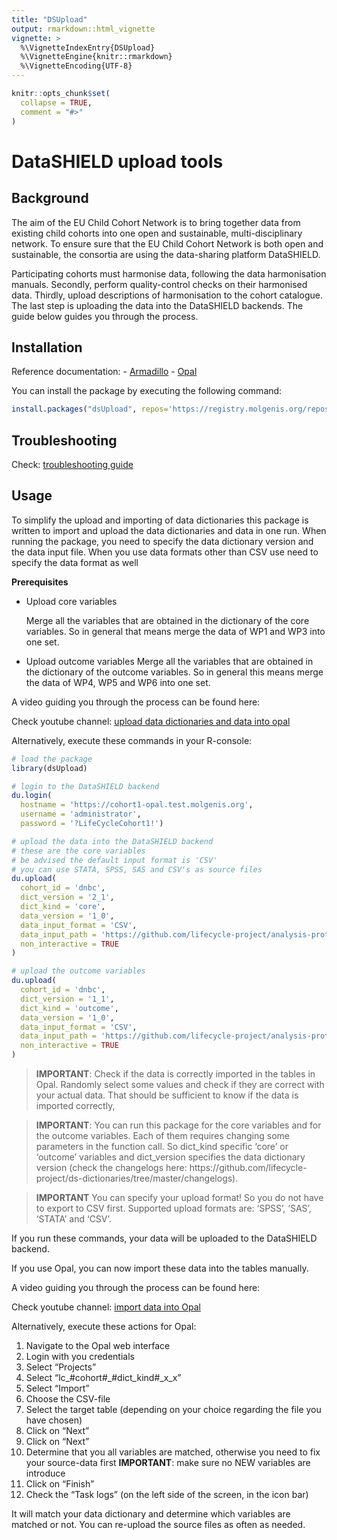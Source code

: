 ```yaml
---
title: "DSUpload"
output: rmarkdown::html_vignette
vignette: >
  %\VignetteIndexEntry{DSUpload}
  %\VignetteEngine{knitr::rmarkdown}
  %\VignetteEncoding{UTF-8}
---
```


```r
knitr::opts_chunk$set(
  collapse = TRUE,
  comment = "#>"
)
```

# DataSHIELD upload tools

## Background
The aim of the EU Child Cohort Network is to bring together data from existing child cohorts into one open and sustainable, multi-disciplinary network.
To ensure sure that the EU Child Cohort Network is both open and sustainable, the consortia are using the data-sharing platform DataSHIELD. 

Participating cohorts must harmonise data, following the data harmonisation manuals. Secondly, perform quality-control checks on their harmonised data. Thirdly, upload descriptions of harmonisation to the cohort catalogue. The last step is uploading the data into the DataSHIELD backends. The guide below guides you through the process.

## Installation
Reference documentation:
- [Armadillo](https://molgenis.github.io/molgenis/molgenis-r-datashield)
- [Opal](http://opaldoc.obiba.org/en/latest/r-user-guide/datashield.html)

You can install the package by executing the following command:

```r
install.packages("dsUpload", repos='https://registry.molgenis.org/repository/R/', dependencies = TRUE)
```

## Troubleshooting
Check: [troubleshooting guide](https://github.com/lifecycle-project/ds-upload/blob/master/TROUBLESHOOTING.md)

## Usage
To simplify the upload and importing of data dictionaries this package is written to import and upload the data dictionaries and data in one run. When running the package, you need to specify the data dictionary version and the data input file. When you use data formats other than CSV use need to specify the data format as well

**Prerequisites**

- Upload core variables
  
  Merge all the variables that are obtained in the dictionary of the core variables. 
  So in general that means merge the data of WP1 and WP3 into one set.
- Upload outcome variables
  Merge all the variables that are obtained in the dictionary of the outcome variables. 
  So in general this means merge the data of WP4, WP5 and WP6 into one set. 

A video guiding you through the process can be found here:

Check youtube channel: [upload data dictionaries and data into opal](https://youtu.be/fUrpbstPCsU)

Alternatively, execute these commands in your R-console:

```r
# load the package
library(dsUpload)

# login to the DataSHIELD backend
du.login(
  hostname = 'https://cohort1-opal.test.molgenis.org', 
  username = 'administrator', 
  password = '?LifeCycleCohort1!')

# upload the data into the DataSHIELD backend
# these are the core variables
# be advised the default input format is 'CSV'
# you can use STATA, SPSS, SAS and CSV's as source files
du.upload(
  cohort_id = 'dnbc', 
  dict_version = '2_1', 
  dict_kind = 'core', 
  data_version = '1_0', 
  data_input_format = 'CSV',
  data_input_path = 'https://github.com/lifecycle-project/analysis-protocols/blob/master/R/test/WP1/data/all_measurements_v1_2.csv?raw=true',
  non_interactive = TRUE
)

# upload the outcome variables
du.upload(
  cohort_id = 'dnbc', 
  dict_version = '1_1', 
  dict_kind = 'outcome', 
  data_version = '1_0', 
  data_input_format = 'CSV',
  data_input_path = 'https://github.com/lifecycle-project/analysis-protocols/blob/master/R/test/WP6/nd_data_wp6.csv?raw=true',
  non_interactive = TRUE
)
```

>**IMPORTANT**: Check if the data is correctly imported in the tables in Opal. Randomly select some values and check if they are correct with your actual data. That should be sufficient to know if the data is imported correctly, 

>**IMPORTANT**: You can run this package for the core variables and for the outcome variables. Each of them requires changing some parameters in the function call. So dict_kind specific 'core' or 'outcome' variables and dict_version specifies the data dictionary version (check the changelogs here: https://github.com/lifecycle-project/ds-dictionaries/tree/master/changelogs). 

>**IMPORTANT** You can specify your upload format! So you do not have to export to CSV first. Supported upload formats are: 'SPSS', 'SAS', 'STATA' and 'CSV'.

If you run these commands, your data will be uploaded to the DataSHIELD backend. 

If you use Opal, you can now import these data into the tables manually.

A video guiding you through the process can be found here:

Check youtube channel: [import data into Opal](https://youtu.be/BKDnIAQzpdY)

Alternatively, execute these actions for Opal:

1. Navigate to the Opal web interface
2. Login with you credentials
3. Select "Projects" 
4. Select "lc_#cohort#_#dict_kind#_x_x" 
5. Select "Import"
6. Choose the CSV-file
7. Select the target table (depending on your choice regarding the file you have chosen)
8. Click on "Next"
9. Click on "Next"
10. Determine that you all variables are matched, otherwise you need to fix your source-data first
**IMPORTANT**: make sure no NEW variables are introduce
11. Click on "Finish"
12. Check the "Task logs" (on the left side of the screen, in the icon bar)

It will match your data dictionary and determine which variables are matched or not. You can re-upload the source files as often as needed.
